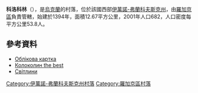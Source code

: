 {{coord|49|18|6|N|24|28|45|E|scale:30000|display=title}}

'''科洛科林'''（{{lang-uk|Колоколин}}），是[[烏克蘭|烏克蘭]]的村落，位於該國西部[[伊萬諾-弗蘭科夫斯克州|伊萬諾-弗蘭科夫斯克州]]，由[[羅加京區|羅加京區]]負責管轄，始建於1394年，面積12.67平方公里，2001年人口682，人口密度每平方公里53.8人。

==參考資料==
* [http://gska2.rada.gov.ua/pls/z7502/A005?rdat1=27.06.2008&rf7571=14013 Облікова картка]{{dead link|date=2018年4月 |bot=InternetArchiveBot |fix-attempted=yes }} 
* [http://kolokolin.ucoz.ua/ Колоколин the best] {{Wayback|url=http://kolokolin.ucoz.ua/ |date=20160304232240 }}
* [http://1ua.com.ua/fc22588 Світлини] {{Wayback|url=http://1ua.com.ua/fc22588 |date=20160304192949 }}

{{DEFAULTSORT:Колоколин}}
[[Category:伊萬諾-弗蘭科夫斯克州村落|Category:伊萬諾-弗蘭科夫斯克州村落]]
[[Category:羅加京區村落|Category:羅加京區村落]]


{{IvanoFrankivsk-geo-stub}}